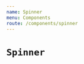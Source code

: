 ```yaml
---
name: Spinner
menu: Components
route: /components/spinner
---
```



# `Spinner`

<ComponentDetail of="Spinner" />


<Playground>
  <Spinner />
  <Spinner
    size={80}
    markers={20}
    markerRadius={50}
    color="salmon"
    speed={2000}
  />
</Playground>
